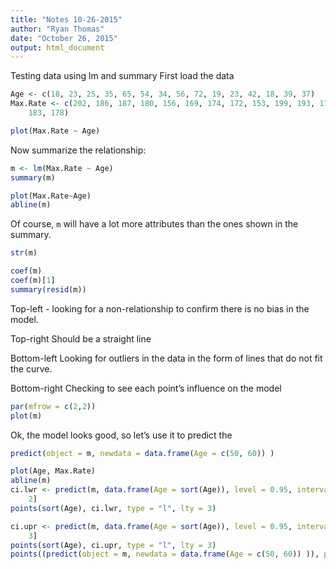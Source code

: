 ```yaml
---
title: "Notes 10-26-2015"
author: "Ryan Thomas"
date: "October 26, 2015"
output: html_document
---
```


Testing data using lm and summary
First load the data

```r
Age <- c(18, 23, 25, 35, 65, 54, 34, 56, 72, 19, 23, 42, 18, 39, 37)
Max.Rate <- c(202, 186, 187, 180, 156, 169, 174, 172, 153, 199, 193, 174, 198, 
    183, 178)

plot(Max.Rate ~ Age)
```

Now summarize the relationship:
```r
m <- lm(Max.Rate ~ Age)
summary(m)
```

```r
plot(Max.Rate~Age)
abline(m)
```

Of course, ```m``` will have a lot more attributes than the ones shown in the summary.
```r
str(m)
```


```r
coef(m)
coef(m)[1]
summary(resid(m))
```

Top-left - looking for a non-relationship to confirm there is no bias in the model. 

Top-right Should be a straight line

Bottom-left Looking for outliers in the data in the form of lines that do not fit the curve.

Bottom-right Checking to see each point's influence on the model
```r
par(mfrow = c(2,2))
plot(m)
```


Ok, the model looks good, so let's use it to predict the 
```r
predict(object = m, newdata = data.frame(Age = c(50, 60)) )

plot(Age, Max.Rate)
abline(m)
ci.lwr <- predict(m, data.frame(Age = sort(Age)), level = 0.95, interval = "confidence")[, 
    2]
points(sort(Age), ci.lwr, type = "l", lty = 3)

ci.upr <- predict(m, data.frame(Age = sort(Age)), level = 0.95, interval = "confidence")[, 
    3]
points(sort(Age), ci.upr, type = "l", lty = 3)
points((predict(object = m, newdata = data.frame(Age = c(50, 60)) )), pch = 16, col = "red3")

```



